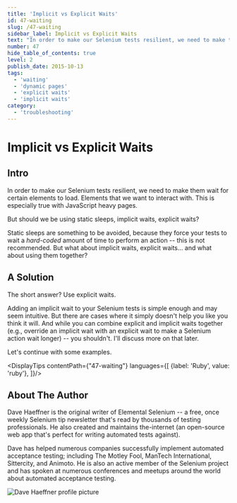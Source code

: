 ```yaml
---
title: 'Implicit vs Explicit Waits'
id: 47-waiting
slug: /47-waiting
sidebar_label: Implicit vs Explicit Waits
text: "In order to make our Selenium tests resilient, we need to make them wait for certain elements to load. Elements that we want to interact with. This is especially true with JavaScript heavy pages."
number: 47
hide_table_of_contents: true
level: 2
publish_date: 2015-10-13
tags:
  - 'waiting'
  - 'dynamic pages'
  - 'explicit waits'
  - 'implicit waits'
category:
  - 'troubleshooting'
---
```


# Implicit vs Explicit Waits

## Intro

In order to make our Selenium tests resilient, we need to make them wait for certain elements to load. Elements that we want to interact with. This is especially true with JavaScript heavy pages.

But should we be using static sleeps, implicit waits, explicit waits?

Static sleeps are something to be avoided, because they force your tests to wait a _hard-coded_ amount of time to perform an action -- this is not recommended. But what about implicit waits, explicit waits... and what about using them together?

## A Solution

The short answer? Use explicit waits.

Adding an implicit wait to your Selenium tests is simple enough and may seem intuitive. But there are cases where it
simply doesn't help you like you think it will. And while you can combine explicit and implicit waits together
(e.g., override an implicit wait with an explicit wait to make a Selenium action wait longer) -- you shouldn't.
I'll discuss more on that later.

Let's continue with some examples.




<DisplayTips contentPath={"47-waiting"} languages={[
    {label: 'Ruby', value: 'ruby'},
]}/>


## About The Author

Dave Haeffner is the original writer of Elemental Selenium -- a free, once weekly Selenium tip newsletter that's read
by thousands of testing professionals. He also created and maintains the-internet (an open-source web app that's
perfect for writing automated tests against).

Dave has helped numerous companies successfully implement automated acceptance testing; including The Motley Fool,
ManTech International, Sittercity, and Animoto. He is also an active member of the Selenium project and has spoken
at numerous conferences and meetups around the world about automated acceptance testing.

![Dave Haeffner profile picture](/img/authors/dave-haeffner.jpeg#author-img 'a title')



